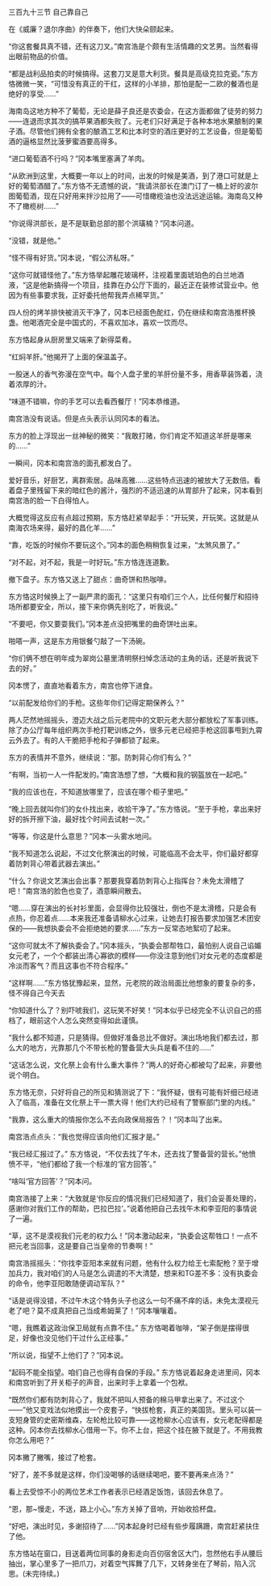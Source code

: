 

三百九十三节 自己靠自己

在《威廉？退尔序曲》的伴奏下，他们大快朵颐起来。

“你这套餐具真不错，还有这刀叉。”南宫浩是个颇有生活情趣的文艺男。当然看得出眼前物品的价值。

“都是战利品拍卖的时候搞得。这套刀叉是意大利货。餐具是高级克拉克瓷。”东方恪微微一笑，“可惜没有真正的干红，这样的小羊排，那怕是配一二欧的餐酒也是绝好的享受……”

海南岛这地方种不了葡萄，无论是薛子良还是农委会，在这方面都做了徒劳的努力――连退而求其次的搞苹果酒都失败了。元老们只好满足于各种本地水果酿制的果子酒。尽管他们拥有全套的酿酒工艺和比本时空的酒庄更好的工艺设备，但是葡萄酒的逼格显然比菠萝蜜酒要高得多。

“进口葡萄酒不行吗？”冈本嘴里塞满了羊肉。

“从欧洲到这里，大概要一年以上的时间，出发的时候是美酒，到了港口可就是上好的葡萄酒醋了。”东方恪不无遗憾的说，“我请洪部长在澳门订了一桶上好的波尔图葡萄酒，现在只好用来拌沙拉用了――可惜橄榄油也没法远途运输。海南岛又种不了橄榄树……”

“你说得洪部长，是不是联勤总部的那个洪璜楠？”冈本问道。

“没错，就是他。”

“怪不得有好货。”冈本说，“假公济私呀。”

“这你可就错怪他了。”东方恪举起雕花玻璃杯，注视着里面琥珀色的白兰地酒液，“这是他新搞得一个项目，挂靠在办公厅下面的，最近正在装修试营业中。他因为有些事要求我，正好委托他帮我弄点稀罕货。”

四人份的烤羊排快被消灭干净了，冈本已经面色酡红，仍在继续和南宫浩推杯换盏。他喝酒完全是中国式的，不喜欢加冰，喜欢一饮而尽。

东方恪起身从厨房里又端来了新得菜肴。

“红焖羊肝。”他揭开了上面的保温盖子。

一股迷人的香气弥漫在空气中。每个人盘子里的羊肝份量不多，用香草装饰着，浇着浓厚的汁。

“味道不错嘛，你的手艺可以去看西餐厅！”冈本恭维道。

南宫浩没有说话。但是点头表示认同冈本的看法。

东方的脸上浮现出一丝神秘的微笑：“我敢打赌，你们肯定不知道这羊肝是哪来的……”

一瞬间，冈本和南宫浩的面孔都发白了。

爱好音乐，好厨艺，离群索居。品味高雅……这些特点迅速的被放大了无数倍。看着盘子里残留下来的暗红色的酱汁，强烈的不适迅速的从胃部升了起来，冈本看到南宫浩的脸一下白得怕人。

大概觉得这反应有点超过预期，东方恪赶紧举起手：“开玩笑，开玩笑。这就是从南海农场来得，最好的昌化羊……”

“靠，吃饭的时候你不要玩这个。”冈本的面色稍稍恢复过来，“太煞风景了。”

“对不起，对不起，我是一时好玩。”东方恪连连道歉。

撤下盘子。东方恪又送上了甜点：曲奇饼和热咖啡。

东方恪这时候换上了一副严肃的面孔：“这里只有咱们三个人，比任何餐厅和招待场所都要安全，所以，接下来你俩先别吃了，听我说。”

“不要吧，你又要耍我们。”冈本差点没把嘴里的曲奇饼吐出来。

啪嗒一声，这是东方用银餐勺敲了一下汤碗。

“你们俩不想在明年成为翠岗公墓里清明祭扫悼念活动的主角的话，还是听我说下去的好。”

冈本愣了，直直地看着东方，南宫也停下进食。

“以前配发给你们的手枪。这些年你们记得定期保养么？”

两人茫然地摇摇头，澄迈大战之后元老院中的文职元老大部分都放松了军事训练。除了办公厅每年组织两次手枪打靶训练之外，很多元老已经把手枪这回事甩到九霄云外去了。有的人干脆把手枪和子弹都锁了起来。

东方的表情并不意外，继续说：“那。防刺背心你们有么？”

“有啊，当初一人一件配发的。”南宫浩想了想，“大概和我的钢盔放在一起吧。”

“我的应该也在，不知道放哪里了，应该在哪个柜子里吧。”

“晚上回去就叫你们的女仆找出来，收拾干净了。”东方恪说。“至于手枪，拿出来好好的拆开擦下油，最好找个时间去试射一次。”

“等等，你这是什么意思？”冈本一头雾水地问。

“我不知道怎么说起，不过文化祭演出的时候，可能临高不会太平，你们最好都穿着防刺背心带着武器去演出。”

“什么？你说文艺演出会出事？那要我穿着防刺背心上指挥台？未免太滑稽了吧！”南宫浩的脸色也变了，酒意瞬间散去。

“嗯……穿在演出的长衬衫里面，会显得你比较强壮，倒也不是太滑稽，只是会有点热，你忍着点……本来我还准备请柳水心过来，让她去打报告要求加强艺术团安保的――我想执委会不会拒绝她的要求……”东方一反常态地絮叨了起来。

“这你可就太不了解执委会了。”冈本摇头，“执委会那帮牲口，最怕别人说自己谄媚女元老了，一个个都装出清心寡欲的模样――你没注意到他们对女元老的态度都是冷淡而客气？而且这事也不符合程序。”

“这样啊……”东方恪犹豫起来，显然，元老院的政治局面比他想象的要复杂的多，怪不得自己今天去

“你知道什么了？别吓唬我们，这玩笑不好笑！”冈本似乎已经完全不认识自己的搭档了，眼前这个人怎么突然变得如此谨慎。

“我什么都不知道，只是猜得。但做好准备总比不做好。演出场地我们都去过，那么大的地方，光靠那几个不带长枪的警备营大头兵是看不住的……”

“这话怎么说，文化祭上会有什么重大事件？”两人的好奇心都被勾了起来，非要他说个明白。

东方恪无奈，只好将自己的所见和猜测说了下：“我怀疑，很有可能有奸细已经进入了临高，准备在文化祭上干一票大得！他们大约已经有了警察部门里的内线。”

“我靠，这么重大的情报你怎么不去向政保局报告？！”冈本叫了出来。

南宫浩点点头：“我也觉得应该向他们汇报才是。”

“我已经汇报过了。” 东方恪说，“不仅去找了午木，还去找了警备营的营长。”他愤愤不平，“他们都给了我一个标准的‘官方回答’。”

“啥叫‘官方回答’？”冈本问。

南宫浩接了上来：“大致就是‘你反应的情况我们已经知道了，我们会妥善处理的，感谢你对我们工作的帮助，巴拉巴拉’。”说着他把自己去找午木和李亚阳的事情说了一遍。

“草，这不是漠视我们元老的权力么！”冈本激动起来，“执委会这帮牲口！一点不把元老当回事，这是要自己当皇帝的节奏啊！”

南宫浩摇摇头：“你找李亚阳本来就有问题，他有什么权力给王七索配枪？至于增加兵力，我对咱们的人马是怎么调遣的不大清楚，想来和TG差不多：没有执委会的命令，他李亚阳敢随便调动军队？”

“话是说得没错，不过午木这个特务头子也这么一句不痛不痒的话，未免太漠视元老了吧？莫不成真把自己当成希姆莱了！”冈本嚷嚷着。

“嗯，我瞧着这政治保卫局就有点靠不住。” 东方恪喝着咖啡，“架子倒是摆得很足，好像也没见他们干过什么正经事。”

“所以说，指望不上他们了？”冈本说。

“起码不能全指望。咱们自己也得有自保的手段。” 东方恪说着起身走进里间，冈本和南宫听到了开关柜子的声音，出来时手上拿着一个包袱。

“既然你们都有防刺背心了，我就不把叫人预备的棉马甲拿出来了。不过这个――”他又变戏法似地摸出一个皮套子，“快拔枪套，真正的美国货。里头可以装一支短身管的史密斯维森，左轮枪比较可靠――这枪柳水心应该有，女元老配得都是这种。冈本你去找柳水心借用一下。你不上台，把这个挂在腋下就是了。不用我教你怎么用吧？”

冈本撇了撇嘴，接过了枪套。

“好了，差不多就是这样，你们没喝够的话继续喝吧，要不要再来点汤？”

看上去受惊不小的两位艺术工作者表示已经酒足饭饱，该回去休息了。

“恩，那~慢走，不送，路上小心。”东方关掉了音响，开始收拾杯盘。

“好吧，演出时见，多谢招待了……”冈本起身时已经有些步履蹒跚，南宫赶紧扶住了他。

东方恪站在窗口，目送着两位同事的身影走向百仞宿舍区大门，忽然他右手从腰后抽出，掌心里多了一把爪刀，对着空气挥舞了几下，又转身坐在了琴前，陷入沉思。(未完待续。)

